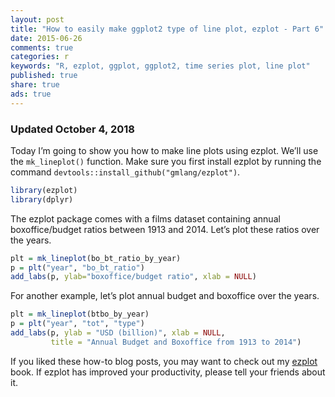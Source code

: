 ```yaml
---
layout: post
title: "How to easily make ggplot2 type of line plot, ezplot - Part 6"
date: 2015-06-26
comments: true
categories: r
keywords: "R, ezplot, ggplot, ggplot2, time series plot, line plot"
published: true
share: true
ads: true
---
```


### Updated October 4, 2018

Today I'm going to show you how to make line plots using ezplot. We'll use
the `mk_lineplot()` function. Make sure you first install ezplot by running the 
command `devtools::install_github("gmlang/ezplot")`.
```r
library(ezplot)
library(dplyr)
```

The ezplot package comes with a films dataset containing annual boxoffice/budget 
ratios between 1913 and 2014. Let's plot these ratios over the years. 
```r
plt = mk_lineplot(bo_bt_ratio_by_year)
p = plt("year", "bo_bt_ratio")
add_labs(p, ylab="boxoffice/budget ratio", xlab = NULL)
```

For another example, let's plot annual budget and boxoffice over the years.
```r
plt = mk_lineplot(btbo_by_year)
p = plt("year", "tot", "type")
add_labs(p, ylab = "USD (billion)", xlab = NULL,
         title = "Annual Budget and Boxoffice from 1913 to 2014")
```

If you liked these how-to blog posts, you may want to check out my [ezplot](https://leanpub.com/ezplot) book. If ezplot has improved your 
productivity, please tell your friends about it.
